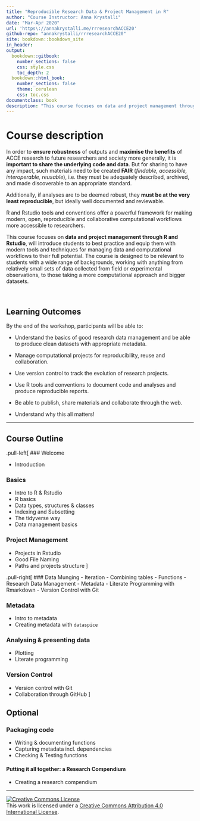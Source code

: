 ```yaml
--- 
title: "Reproducible Research Data & Project Management in R"
author: "Course Instructor: Anna Krystalli"
date: "Mar-Apr 2020"
url: 'https\://annakrystalli.me/rrresearchACCE20'
github-repo: "annakrystalli/rrresearchACCE20"
site: bookdown::bookdown_site
in_header:
output:
  bookdown::gitbook:
    number_sections: false
    css: style.css
    toc_depth: 2
  bookdown::html_book:
    number_sections: false
    theme: cerulean
    css: toc.css     
documentclass: book
description: "This course focuses on data and project management through R and Rstudio, will introduce students to best practice and equip them with modern tools and techniques for managing data and computational workflows to their full potential."
---
```



# Course description

In order to **ensure robustness** of outputs and **maximise the benefits** of ACCE research to future researchers and society more generally, it is **important to share the underlying code and data**. But for sharing to have any impact, such materials need to be created **FAIR** (_findable, accessible, interoperable, reusable_), i.e. they must be adequately described, archived, and made discoverable to an appropriate standard. 

Additionally, if analyses are to be deemed robust, they **must be at the very least reproducible**, but ideally well documented and reviewable. 

R and Rstudio tools and conventions offer a powerful framework for making modern, open, reproducible and collaborative computational workflows more accessible to researchers. 


This course focuses on **data and project management through R and Rstudio**, will introduce students to best practice and equip them with modern tools and techniques for managing data and computational workflows to their full potential. The course is designed to be relevant to students with a wide range of backgrounds, working with anything from relatively small sets of data collected from field or experimental observations, to those taking a more computational approach and bigger datasets.

<br>

## Learning Outcomes

By the end of the workshop, participants will be able to:

- Understand the basics of good research data management and be able to produce clean datasets with appropriate metadata.

- Manage computational projects for reproducibility, reuse and collaboration.

- Use version control to track the evolution of research projects.

- Use R tools and conventions to document code and analyses and produce reproducible reports.

- Be able to publish, share materials and collaborate through the web.

- Understand why this all matters!


***

## Course Outline

.pull-left[
### Welcome

- Introduction

### Basics
- Intro to R & Rstudio
- R basics
- Data types, structures & classes
- Indexing and Subsetting
- The tidyverse way
- Data management basics

### Project Management
- Projects in Rstudio
- Good File Naming
- Paths and projects structure
]

.pull-right[
### Data Munging
- Iteration
- Combining tables
- Functions
- Research Data Management - Metadata
- Literate Programming with Rmarkdown
- Version Control with Git

### Metadata
- Intro to metadata
- Creating metadata with `dataspice`

### Analysing & presenting data
- Plotting
- Literate programming

### Version Control

- Version control with Git 
- Collaboration through GitHub
]


## Optional

### Packaging code
- Writing & documenting functions
- Capturing metadata incl. dependencies
- Checking & Testing functions

#### Putting it all together: a Research Compendium

- Creating a research compendium

***

<a rel="license" href="http://creativecommons.org/licenses/by/4.0/"><img alt="Creative Commons License" style="border-width:0" src="https://i.creativecommons.org/l/by/4.0/88x31.png" /></a><br />This work is licensed under a <a rel="license" href="http://creativecommons.org/licenses/by/4.0/">Creative Commons Attribution 4.0 International License</a>.
